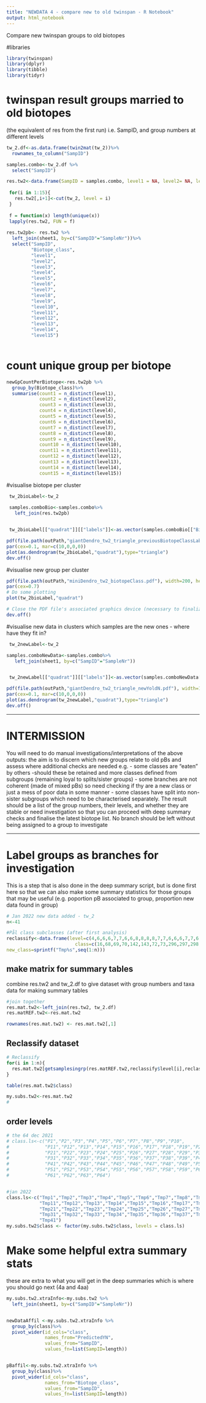 ```yaml
---
title: "NEWDATA 4 - compare new to old twinspan - R Notebook"
output: html_notebook
---
```

Compare new twinspan groups to old biotopes

#libraries
```r
library(twinspan)
library(dplyr)
library(tibble)
library(tidyr)
```

# twinspan result groups married to old biotopes
(the equivalent of res from the first run) i.e. SampID, and group numbers at different levels
```r
tw_2.df<-as.data.frame(twin2mat(tw_2))%>%
  rownames_to_column("SampID")

samples.combo<-tw_2.df %>%
  select("SampID")

res.tw2<-data.frame(SampID = samples.combo, level1 = NA, level2= NA, level3 = NA, level4 = NA, level5 = NA, level6 = NA, level7 = NA, level8= NA, level9 = NA, level10 = NA, level11 = NA, level12 = NA, level13 = NA, level14= NA, level15 = NA)
 
 for(i in 1:15){
   res.tw2[,i+1]<-cut(tw_2, level = i)
 }
 
 f = function(x) length(unique(x))
 lapply(res.tw2, FUN = f)
 
res.tw2pb<- res.tw2 %>%
  left_join(sheet1, by=c("SampID"="SampleNr"))%>%
  select("SampID",
         "Biotope_class",
         "level1",
         "level2",
         "level3",
         "level4",
         "level5",
         "level6",
         "level7",
         "level8",
         "level9",
         "level10",
         "level11",
         "level12",
         "level13",
         "level14",
         "level15")
 
```


# count unique group per biotope

```r
newGpCountPerBiotope<-res.tw2pb %>%
  group_by(Biotope_class)%>%
  summarise(count1 = n_distinct(level1),
            count2 = n_distinct(level2),
            count3 = n_distinct(level3),
            count4 = n_distinct(level4),
            count5 = n_distinct(level5),
            count6 = n_distinct(level6),
            count7 = n_distinct(level7),
            count8 = n_distinct(level8),
            count9 = n_distinct(level9),
            count10 = n_distinct(level10),
            count11 = n_distinct(level11),
            count12 = n_distinct(level12),
            count13 = n_distinct(level13),
            count14 = n_distinct(level14),
            count15 = n_distinct(level15))
```
#visualise biotope per cluster
```r
 tw_2bioLabel<-tw_2
 
 samples.comboBio<-samples.combo%>%
   left_join(res.tw2pb)


 tw_2bioLabel[["quadrat"]][["labels"]]<-as.vector(samples.comboBio[["Biotope_class"]])

pdf(file.path(outPath,"giantDendro_tw2_triangle_previousBiotopeClassLabells.pdf"), width=100, height=10)
par(cex=0.1, mar=c(10,0,0,0))
plot(as.dendrogram(tw_2bioLabel,"quadrat"),type="triangle")
dev.off()

```
#visualise new group per cluster

```r
pdf(file.path(outPath,"miniDendro_tw2_biotopeClass.pdf"), width=200, height=10) #adjust width as necessary
par(cex=0.7)
# Do some plotting
plot(tw_2bioLabel,"quadrat")

# Close the PDF file's associated graphics device (necessary to finalize the output)
dev.off()
```

#visualise new data in clusters
which samples are the new ones - where have they fit in?
```r
 tw_2newLabel<-tw_2

samples.comboNewData<-samples.combo%>%
   left_join(sheet1, by=c("SampID"="SampleNr"))


 tw_2newLabel[["quadrat"]][["labels"]]<-as.vector(samples.comboNewData[["PredictedYN"]])

pdf(file.path(outPath,"giantDendro_tw2_triangle_newYoldN.pdf"), width=100, height=10)
par(cex=0.1, mar=c(10,0,0,0))
plot(as.dendrogram(tw_2newLabel,"quadrat"),type="triangle")
dev.off()
```

------------

# INTERMISSION
You will need to do manual investigations/interpretations of the above outputs: the aim is to discern which new groups relate to old pBs and assess where additional checks are needed e.g.
- some classes are "eaten" by others -should these be retained and more classes defined from subgroups (remaining loyal to splits/sister groups)
- some branches are not coherent (made of mixed pBs) so need checking if thy are a new class or just a mess of poor data in some manner
- some classes have split into non-sister subgroups which need to be characterised separately.
The result should be a list of the group numbers, their levels, and whether they are stable or need investigation so that you can proceed with deep summary checks and finalise the latest biotope list. No branch should be left without being assigned to a group to investigate


---------


# Label groups as branches for investigation
This is a step that is also done in the deep summary script, but is done first here so that we can also make some summary statistics for those groups that may be useful (e.g. poportion pB associated to group, proportion new data found in group)

```r
# Jan 2022 new data added - tw_2
n<-41

#Pål class subclasses (after first analysis)
reclassify<-data.frame(level=c(4,6,6,6,7,7,6,6,8,8,8,8,7,7,6,6,6,7,7,6,6,5,4,6,7,7,8,9,9,8,8,6,7,7,6,7,7,6,4,2,2),
                         class=c(16,68,69,70,142,143,72,73,296,297,298,299,150,151,76,77,78,158,159,80,81,41,21,84,170,171,344,690,691,346,347,87,176,177,89,180,181,91,23,6,7),
new_class=sprintf("Tmp%s",seq(1:n)))


```

## make matrix for summary tables
combine res.tw2 and tw_2.df to give dataset with group numbers and taxa data for making summary tables
```r
#join together
res.mat.tw2<-left_join(res.tw2, tw_2.df)
res.matREF.tw2<-res.mat.tw2

rownames(res.mat.tw2) <- res.mat.tw2[,1]
```


## Reclassify dataset
```r
# Reclassify
for(i in 1:n){
  res.mat.tw2[getsamplesingrp(res.matREF.tw2,reclassify$level[i],reclassify$class[i]),"class"]<-as.character(reclassify$new_class[i])
}

table(res.mat.tw2$class)

my.subs.tw2<-res.mat.tw2
#

```


## order levels
```r
# the 64 dec 2021
# class.ls<-c("P1","P2","P3","P4","P5","P6","P7","P8","P9","P10",
#             "P11","P12","P13","P14","P15","P16","P17","P18","P19","P20",
#             "P21","P22","P23","P24","P25","P26","P27","P28","P29","P30",
#             "P31","P32","P33","P34","P35","P36","P37","P38","P39","P40",
#             "P41","P42","P43","P44","P45","P46","P47","P48","P49","P50",
#             "P51","P52","P53","P54","P55","P56","P57","P58","P59","P60",
#             "P61","P62","P63","P64")


#jan 2022
class.ls<-c("Tmp1","Tmp2","Tmp3","Tmp4","Tmp5","Tmp6","Tmp7","Tmp8","Tmp9","Tmp10",
            "Tmp11","Tmp12","Tmp13","Tmp14","Tmp15","Tmp16","Tmp17","Tmp18","Tmp19","Tmp20",
            "Tmp21","Tmp22","Tmp23","Tmp24","Tmp25","Tmp26","Tmp27","Tmp28","Tmp29","Tmp30",
            "Tmp31","Tmp32","Tmp33","Tmp34","Tmp35","Tmp36","Tmp37","Tmp38","Tmp39","Tmp40",
            "Tmp41")
my.subs.tw2$class <- factor(my.subs.tw2$class, levels = class.ls)
```


# Make some helpful extra summary stats
these are extra to what you will get in the deep summaries which is where you should go next (4a and 4aa)

```r
my.subs.tw2.xtraInfo<-my.subs.tw2 %>%
  left_join(sheet1, by=c("SampID"="SampleNr"))


newDataAffil <-my.subs.tw2.xtraInfo %>%
  group_by(class)%>% 
  pivot_wider(id_cols="class",
              names_from="PredictedYN",
              values_from="SampID",
              values_fn=list(SampID=length))


pBaffil<-my.subs.tw2.xtraInfo %>%
  group_by(class)%>% 
  pivot_wider(id_cols="class",
              names_from="Biotope_class",
              values_from="SampID",
              values_fn=list(SampID=length))
  


```







